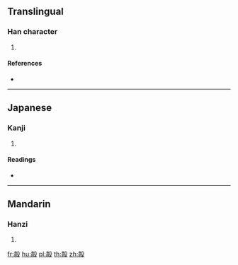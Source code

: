 ==Translingual==

===Han character===
{{Han char|rn=79|rad=殳|as=10|sn=14|four=07247|canj=YBHNE|ids=⿰高殳}}

# {{defn|Han|sort=殳10}}

====References====
* {{Han ref|kx=0587.070|dkj=16665|dj=0979.100|hdz=32164.050|uh=6BC3|ud=27587|bh=E269|bd=57961}}

----

==Japanese==

===Kanji===
{{ja-kanji|grade=|rs=殳10}}

# {{defn|lang=ja|sort=殳10}}

====Readings====
* {{ja-readings|on=[[かく]] (kaku), [[きょう]] (kyō)|kun=[[たたく]] (tataku)}}

----

==Mandarin==

===Hanzi===
{{cmn-hanzi|pin=[[qiāo]] ([[qiao1]])|wg=ch'iao<sup>1</sup>}}

# {{defn|lang=cmn|sort=殳10}}

[[fr:毃]]
[[hu:毃]]
[[pl:毃]]
[[th:毃]]
[[zh:毃]]